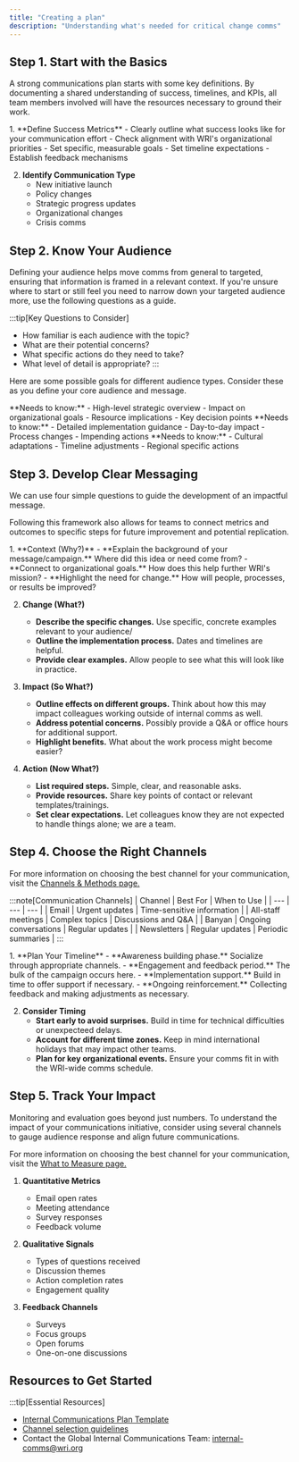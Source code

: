 ```yaml
---
title: "Creating a plan"
description: "Understanding what's needed for critical change comms"
---
```



## Step 1. Start with the Basics

A strong communications plan starts with some key definitions. By documenting a shared understanding of success, timelines, and KPIs, all team members involved will have the resources necessary to ground their work.

<Steps>
1. **Define Success Metrics**
   - Clearly outline what success looks like for your communication effort
   - Check alignment with WRI's organizational priorities
   - Set specific, measurable goals
   - Set timeline expectations
   - Establish feedback mechanisms

2. **Identify Communication Type**
   - New initiative launch
   - Policy changes
   - Strategic progress updates
   - Organizational changes
   - Crisis comms
</Steps>

## Step 2. Know Your Audience

Defining your audience helps move comms from general to targeted, ensuring that information is framed in a relevant context. If you're unsure where to start or still feel you need to narrow down your targeted audience more, use the following questions as a guide.

:::tip[Key Questions to Consider]
- How familiar is each audience with the topic?
- What are their potential concerns?
- What specific actions do they need to take?
- What level of detail is appropriate?
:::

Here are some possible goals for different audience types. Consider these as you define your core audience and message.

<Tabs>
  <TabItem label="Senior Leadership">
  **Needs to know:**
    - High-level strategic overview
    - Impact on organizational goals
    - Resource implications
    - Key decision points
  </TabItem>
  <TabItem label="Program Staff">
    **Needs to know:**
    - Detailed implementation guidance
    - Day-to-day impact
    - Process changes
    - Impending actions
  </TabItem>
  <TabItem label="Regional Offices">
    **Needs to know:**
    - Cultural adaptations
    - Timeline adjustments
    - Regional specific actions
  </TabItem>
</Tabs>



## Step 3. Develop Clear Messaging

We can use four simple questions to guide the development of an impactful message. 

Following this framework also allows for teams to connect metrics and outcomes to specific steps for future improvement and potential replication.

<Steps>
1. **Context (Why?)**
   - **Explain the background of your message/campaign.** Where did this idea or need come from?
   - **Connect to organizational goals.** How does this help further WRI's mission?
   - **Highlight the need for change.** How will people, processes, or results be improved?

2. **Change (What?)**
   - **Describe the specific changes.** Use specific, concrete examples relevant to your audience/
   - **Outline the implementation process.** Dates and timelines are helpful.
   - **Provide clear examples.** Allow people to see what this will look like in practice.

3. **Impact (So What?)**
   - **Outline effects on different groups.** Think about how this may impact colleagues working outside of internal comms as well.
   - **Address potential concerns.** Possibly provide a Q&A or office hours for additional support.
   - **Highlight benefits.** What about the work process might become easier?

4. **Action (Now What?)**
   - **List required steps.** Simple, clear, and reasonable asks.
   - **Provide resources.** Share key points of contact or relevant templates/trainings.
   - **Set clear expectations.** Let colleagues know they are not expected to handle things alone; we are a team.
</Steps>

## Step 4. Choose the Right Channels

For more information on choosing the best channel for your communication, visit the [Channels & Methods page.](/implement/channels/)

:::note[Communication Channels]
| Channel | Best For | When to Use |
| --- | --- | --- |
| Email | Urgent updates | Time-sensitive information |
| All-staff meetings | Complex topics | Discussions and Q&A |
| Banyan | Ongoing conversations | Regular updates |
| Newsletters | Regular updates | Periodic summaries |
:::

<Steps>
1. **Plan Your Timeline**
   - **Awareness building phase.** Socialize through appropriate channels.
   - **Engagement and feedback period.** The bulk of the campaign occurs here.
   - **Implementation support.** Build in time to offer support if necessary.
   - **Ongoing reinforcement.** Collecting feedback and making adjustments as necessary.

2. **Consider Timing**
   - **Start early to avoid surprises.** Build in time for technical difficulties or unexpecteed delays.
   - **Account for different time zones.** Keep in mind international holidays that may impact other teams.
   - **Plan for key organizational events.** Ensure your comms fit in with the WRI-wide comms schedule.

</Steps>

## Step 5. Track Your Impact

Monitoring and evaluation goes beyond just numbers. To understand the impact of your communications initiative, consider using several channels to gauge audience response and align future communications.

For more information on choosing the best channel for your communication, visit the [What to Measure page.](/measurement/what-to-measure/)

<Steps>

1. **Quantitative Metrics**
   - Email open rates
   - Meeting attendance
   - Survey responses
   - Feedback volume

2. **Qualitative Signals**
   - Types of questions received
   - Discussion themes
   - Action completion rates
   - Engagement quality

3. **Feedback Channels**
   - Surveys
   - Focus groups
   - Open forums
   - One-on-one discussions
</Steps>

## Resources to Get Started

:::tip[Essential Resources]
- [Internal Communications Plan Template](https://docs.google.com/document/d/1ucjVB-3Idt87UGrGBSJzjTVurjRzy_toDMT2t00YjxE/edit?tab=t.0)
- [Channel selection guidelines](/implement/channels/)
- Contact the Global Internal Communications Team: [internal-comms@wri.org](mailto:internal-comms@wri.org)
